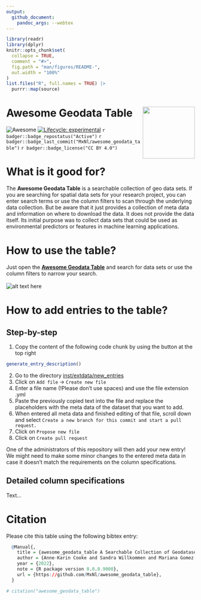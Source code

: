 ```yaml
---
output: 
  github_document:
    pandoc_args: --webtex
---
```


<!-- README.md is generated from README.Rmd. Please edit that file -->

```r
library(readr)
library(dplyr)
knitr::opts_chunk$set(
  collapse = TRUE,
  comment = "#>",
  fig.path = "man/figures/README-",
  out.width = "100%"
)
list.files("R", full.names = TRUE) |>
  purrr::map(source)
```

# Awesome Geodata Table <img src='man/figures/awesome_geodata_table_logo.png' align="right" height="139"/>

<!-- badges: start -->
![Awesome](https://cdn.rawgit.com/sindresorhus/awesome/d7305f38d29fed78fa85652e3a63e154dd8e8829/media/badge.svg)
[![Lifecycle: experimental](https://img.shields.io/badge/lifecycle-experimental-orange.svg)](https://lifecycle.r-lib.org/articles/stages.html#experimental)
`r badger::badge_repostatus("Active")`
`r badger::badge_last_commit("MxNl/awesome_geodata_table")`
`r badger::badge_license("CC BY 4.0")`
<!-- badges: end -->

# What is it good for?

The **Awesome Geodata Table** is a searchable collection of geo data sets. If you are searching for spatial data sets for your research project, you can enter search terms or use the column filters to scan through the underlying data collection. But be aware that it just provides a collection of meta data and information on where to download the data. It does not provide the data itself. Its initial purpose was to collect data sets that could be used as environmental predictors or features in machine learning applications.

# How to use the table?

Just open the [**Awesome Geodata Table**](https://mxnl.github.io/awesome_geodata_table/) and search for data sets or use the column filters to narrow your search.
<br><br>
![alt text here](man/figures/awesomegeodatatable_howto.gif)


# How to add entries to the table?

## Step-by-step

  1. Copy the content of the following code chunk by using the button at the top right

```r
generate_entry_description()
```
  
  2. Go to the directory [inst/extdata/new_entries](https://github.com/MxNl/awesome_geodata_table/tree/main/inst/extdata/new_entries)
  3. Click on `Add file` -> `Create new file`
  4. Enter a file name (!Please don't use spaces) and use the file extension .yml
  5. Paste the previously copied text into the file and replace the placeholders with the meta data of the dataset that you want to add.
  6. When entered all meta data and finished editing of that file, scroll down and select `Create a new branch for this commit and start a pull request.`
  7. Click on `Propose new file`
  8. Click on `Create pull request`

One of the administrators of this repository will then add your new entry! We might need to make some minor changes to the entered meta data in case it doesn't match the requirements on the column specifications.

## Detailed column specifications

Text...

# Citation

Please cite this table using the following bibtex entry:
```r
  @Manual{,
    title = {awesome_geodata_table A Searchable Collection of Geodatasets Maintained by its Community},
    author = {Anne-Karin Cooke and Sandra Willkommen and Mariana Gomez-Ospina and Maximilian Nölscher},
    year = {2022},
    note = {R package version 0.0.0.9000},
    url = {https://github.com/MxNl/awesome_geodata_table},
  }
```



```r
# citation("awesome_geodata_table")
```
